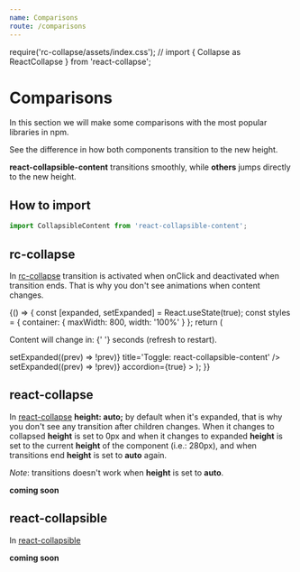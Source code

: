 ```yaml
---
name: Comparisons
route: /comparisons
---
```


require('rc-collapse/assets/index.css');
// import { Collapse as ReactCollapse } from 'react-collapse';

# Comparisons

In this section we will make some comparisons with the most popular libraries in npm.

See the difference in how both components transition to the new height.

**react-collapsible-content** transitions smoothly, while **others** jumps directly to the new height.

## How to import

```js
import CollapsibleContent from 'react-collapsible-content';
```

## rc-collapse

In [rc-collapse](https://www.npmjs.com/package/rc-collapse) transition is activated when onClick and deactivated when transition ends. That is why you don't see animations when content changes.

<Playground>
    {() => {
        const [expanded, setExpanded] = React.useState(true);
        const styles = {
            container: { maxWidth: 800, width: '100%' }
        };
        return (
            <Column style={styles.container}>
                <p>
                    Content will change in: <CountdownComponent delay={5000} />{' '}
                    seconds (refresh to restart).
                </p>
                <Row horizontal='space-between'>
                    <Column flexGrow={1} style={{ maxWidth: 375 }}>
                        <ToggleButtonComponent
                            expanded={expanded}
                            onClick={() => setExpanded((prev) => !prev)}
                            title='Toggle: react-collapsible-content'
                        />
                        <CollapsibleContent
                            transitionDuration='.600s'
                            expanded={expanded}
                        >
                            <DynamicText delay={5000} />
                        </CollapsibleContent>
                    </Column>
                    <Column flexGrow={1} style={{ maxWidth: 375 }}>
                        <Collapse
                            activeKey={[expanded ? '1' : '']}
                            onChange={() => setExpanded((prev) => !prev)}
                            accordion={true}
                        >
                            <Panel key='1' header='Toggle: rc-collapse'>
                                <DynamicText delay={5000} />
                            </Panel>
                        </Collapse>
                    </Column>
                </Row>
            </Column>
        );
    }}
</Playground>

## react-collapse

In [react-collapse](https://www.npmjs.com/package/react-collapse) **height: auto;** by default when it's expanded, that is why you don't see any transition after children changes. When it changes to collapsed **height** is set to 0px and when it changes to expanded **height** is set to the current **height** of the component (i.e.: 280px), and when transitions end **height** is set to **auto** again.

_Note_: transitions doesn't work when **height** is set to **auto**.

**coming soon**

## react-collapsible

In [react-collapsible](https://www.npmjs.com/package/react-collapsible)

**coming soon**
